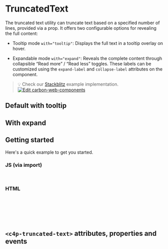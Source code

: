
<Meta of={TruncatedText} />

# TruncatedText

The truncated text utility can truncate text based on a specified number of
lines, provided via a prop. It offers two configurable options for revealing the
full content:

- Tooltip mode `with="tooltip"`: Displays the full text in a tooltip overlay on
  hover.

- Expandable mode `with="expand"`: Reveals the complete content through
  collapsible “Read more” / “Read less” toggles. These labels can be customized
  using the `expand-label` and `collapse-label` attributes on the component.

> 💡 Check our
> [Stackblitz](https://stackblitz.com/github/carbon-design-system/ibm-products/tree/main/packages/ibm-products-web-components/examples/truncated-text)
> example implementation.
> [![Edit carbon-web-components](https://developer.stackblitz.com/img/open_in_stackblitz.svg)](https://stackblitz.com/github/carbon-design-system/ibm-products/tree/main/packages/ibm-products-web-components/examples/truncated-text)

## Default with tooltip

<Canvas of={TruncatedText.Default} />

## With expand

<Canvas of={TruncatedText.WithExpand} />

## Getting started

Here's a quick example to get you started.

### JS (via import)

```javascript
import '@carbon/ibm-products-web-components/es/components/truncated-text/index.js';
```

### HTML

```html
<c4p-truncated-text
  value="Buttons are used to initialize an action, either in the background or foreground of an experience. There are several kinds of buttons. Primary buttons should be used for the principal call to action on the page. Secondary buttons should be used for secondary actions on each page. Danger buttons should be used for a negative action (such as Delete) on the page. Modify the behavior of the button by changing its event properties. Small buttons may be used when there is not enough space for a regular-sized button. This issue is most often found in tables. Small buttons should have three words or fewer."
  lines="2"
  with="tooltip"
></c4p-truncated-text>
```

## `<c4p-truncated-text>` attributes, properties and events

<ArgTypes of="c4p-truncated-text" />
